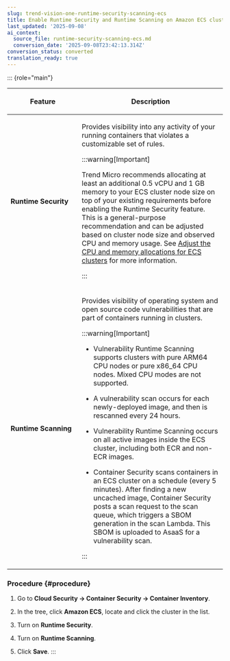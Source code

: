```yaml
---
slug: trend-vision-one-runtime-security-scanning-ecs
title: Enable Runtime Security and Runtime Scanning on Amazon ECS clusters
last_updated: '2025-09-08'
ai_context:
  source_file: runtime-security-scanning-ecs.md
  conversion_date: '2025-09-08T23:42:13.314Z'
conversion_status: converted
translation_ready: true
---
```


::: {role="main"}

<table>
<colgroup>
<col style="width: 33%" />
<col style="width: 67%" />
</colgroup>
<thead>
<tr>
<th><p>Feature</p></th>
<th><p>Description</p></th>
</tr>
</thead>
<tbody>
<tr>
<td><p><strong>Runtime Security</strong></p></td>
<td><p>Provides visibility into any activity of your running containers that violates a customizable set of rules.</p>


:::warning[Important]

<p>Trend Micro recommends allocating at least an additional 0.5 vCPU and 1 GB memory to your ECS cluster node size on top of your existing requirements before enabling the Runtime Security feature. This is a general-purpose recommendation and can be adjusted based on cluster node size and observed CPU and memory usage. See <a href="trend-vision-one-adjust-cpu-memory-ecs">Adjust the CPU and memory allocations for ECS clusters</a> for more information.</p>


:::

</td>
</tr>
<tr>
<td><p><strong>Runtime Scanning</strong></p></td>
<td><p>Provides visibility of operating system and open source code vulnerabilities that are part of containers running in clusters.</p>


:::warning[Important]

<ul>
<li><p>Vulnerability Runtime Scanning supports clusters with pure ARM64 CPU nodes or pure x86_64 CPU nodes. Mixed CPU modes are not supported.</p></li>
<li>A vulnerability scan occurs for each newly-deployed image, and then is rescanned every 24 hours.</li>
<li><p>Vulnerability Runtime Scanning occurs on all active images inside the ECS cluster, including both ECR and non-ECR images.</p></li>
<li><p>Container Security scans containers in an ECS cluster on a schedule (every 5 minutes). After finding a new uncached image, Container Security posts a scan request to the scan queue, which triggers a SBOM generation in the scan Lambda. This SBOM is uploaded to AsaaS for a vulnerability scan.</p></li>
</ul>


:::

</td>
</tr>
</tbody>
</table>

### Procedure {#procedure}

1.  Go to **Cloud Security → Container Security → Container Inventory**.

2.  In the tree, click **Amazon ECS**, locate and click the cluster in the list.

3.  Turn on **Runtime Security**.

4.  Turn on **Runtime Scanning**.

5.  Click **Save**.
:::

